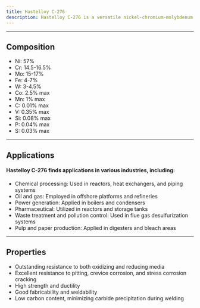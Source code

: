 ---
title: Hastelloy C-276
description: Hastelloy C-276 is a versatile nickel-chromium-molybdenum superalloy designed for exceptional corrosion resistance in harsh environments. Its composition includes approximately 57% nickel, 15-17% molybdenum, 14.5-16.5% chromium, and smaller amounts of tungsten, iron, and other elements.
---


---

## Composition

<Card className='properties'>
  <ul>
    <li>Ni: 57%</li>
    <li>Cr: 14.5-16.5%</li>
    <li>Mo: 15-17%</li>
    <li>Fe: 4-7%</li>
    <li>W: 3-4.5%</li>
    <li>Co: 2.5% max</li>
    <li>Mn: 1% max</li>
    <li>C: 0.01% max</li>
    <li>V: 0.35% max</li>
    <li>Si: 0.08% max</li>
    <li>P: 0.04% max</li>
    <li>S: 0.03% max</li>
  </ul>
</Card>

---

## Applications

#### Hastelloy C-276 finds applications in various industries, including:

- Chemical processing: Used in reactors, heat exchangers, and piping systems
- Oil and gas: Employed in offshore platforms and refineries
- Power generation: Applied in boilers and condensers
- Pharmaceutical: Utilized in reactors and storage tanks
- Waste treatment and pollution control: Used in flue gas desulfurization systems
- Pulp and paper production: Applied in digesters and bleach areas

---

## Properties

- Outstanding resistance to both oxidizing and reducing media
- Excellent resistance to pitting, crevice corrosion, and stress corrosion cracking
- High strength and ductility
- Good fabricability and weldability
- Low carbon content, minimizing carbide precipitation during welding
